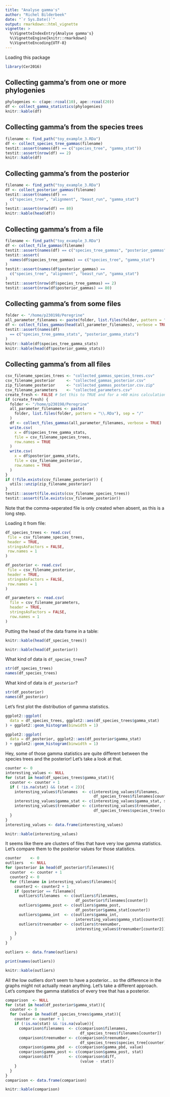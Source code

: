 ---
title: "Analyse gamma's"
author: "Richel Bilderbeek"
date: "`r Sys.Date()`"
output: rmarkdown::html_vignette
vignette: >
  %\VignetteIndexEntry{Analyse gamma's}
  %\VignetteEngine{knitr::rmarkdown}
  %\VignetteEncoding{UTF-8}
---

Loading this package

```{r}
library(Cer2016)
```

## Collecting gamma's from one or more phylogenies

```{r collecting_gammas1}
phylogenies <- c(ape::rcoal(10), ape::rcoal(20))
df <- collect_gamma_statistics(phylogenies)
knitr::kable(df)
```

## Collecting gamma's from the species trees

```{r collecting_gammas2}
filename <- find_path("toy_example_3.RDa")
df <- collect_species_tree_gammas(filename)
testit::assert(names(df) == c("species_tree", "gamma_stat"))
testit::assert(nrow(df) == 2)
knitr::kable(df)
```

## Collecting gamma's from the posterior

```{r collecting_gammas3}
filename <- find_path("toy_example_3.RDa")
df <- collect_posterior_gammas(filename)
testit::assert(names(df) == 
  c("species_tree", "alignment", "beast_run", "gamma_stat")
)
testit::assert(nrow(df) == 80)
knitr::kable(head(df))
```


## Collecting gamma's from a file

```{r collecting_gammas4}
filename <- find_path("toy_example_3.RDa")
df <- collect_file_gammas(filename)
testit::assert(names(df) == c("species_tree_gammas", "posterior_gammas"))
testit::assert(
  names(df$species_tree_gammas) == c("species_tree", "gamma_stat")
)
testit::assert(names(df$posterior_gammas) == 
  c("species_tree", "alignment", "beast_run", "gamma_stat")
)
testit::assert(nrow(df$species_tree_gammas) == 2)
testit::assert(nrow(df$posterior_gammas) == 80)
```

## Collecting gamma's from some files

```{r collecting_gammas5}
folder <- "/home/p230198/Peregrine"
all_parameter_filenames <- paste(folder, list.files(folder, pattern = "\\.RDa"), sep = "/")
df <- collect_files_gammas(head(all_parameter_filenames), verbose = TRUE)
testit::assert(names(df) 
  == c("species_tree_gamma_stats", "posterior_gamma_stats")
)
knitr::kable(df$species_tree_gamma_stats)
knitr::kable(head(df$posterior_gamma_stats))
```

## Collecting gamma's from all files

```{r collecting_gammas6}
csv_filename_species_trees <- "collected_gammas_species_trees.csv"
csv_filename_posterior     <- "collected_gammas_posterior.csv"
zip_filename_posterior     <- "collected_gammas_posterior.csv.zip"
csv_filename_parameters    <- "collected_parameters.csv"
create_fresh <- FALSE # Set this to TRUE and for a >60 mins calculation
if (create_fresh) {
  folder <- "/home/p230198/Peregrine"
  all_parameter_filenames <- paste(
    folder, list.files(folder, pattern = "\\.RDa"), sep = "/"
  )
  df <- collect_files_gammas(all_parameter_filenames, verbose = TRUE)
  write.csv(
    x = df$species_tree_gamma_stats,
    file = csv_filename_species_trees,
    row.names = TRUE
  )
  write.csv(
    x = df$posterior_gamma_stats,
    file = csv_filename_posterior,
    row.names = TRUE
  )
}
if (!file.exists(csv_filename_posterior)) {
  utils::unzip(zip_filename_posterior)
}
testit::assert(file.exists(csv_filename_species_trees))
testit::assert(file.exists(csv_filename_posterior))
```

Note that the comma-seperated file is only created when absent,
as this is a long step.

Loading it from file:

```{r loading_files}
df_species_trees <- read.csv(
 file = csv_filename_species_trees, 
 header = TRUE, 
 stringsAsFactors = FALSE, 
 row.names = 1
)

df_posterior <- read.csv(
 file = csv_filename_posterior, 
 header = TRUE, 
 stringsAsFactors = FALSE, 
 row.names = 1
)

df_parameters <- read.csv(
  file = csv_filename_parameters, 
  header = TRUE, 
  stringsAsFactors = FALSE, 
  row.names = 1
)
```

Putting the head of the data frame in a table:

```{r}
knitr::kable(head(df_species_trees))
```

```{r}
knitr::kable(head(df_posterior))
```

What kind of data is `df_species_trees`?

```{r}
str(df_species_trees)
names(df_species_trees)
```

What kind of data is `df_posterior`?

```{r}
str(df_posterior)
names(df_posterior)
```

Let's first plot the distribution of gamma statistics.

```{r plot_gamma1}
ggplot2::ggplot(
  data = df_species_trees, ggplot2::aes(df_species_trees$gamma_stat)
) + ggplot2::geom_histogram(binwidth = 1)
```

```{r plot_gamma2}
ggplot2::ggplot(
  data = df_posterior, ggplot2::aes(df_posterior$gamma_stat)
) + ggplot2::geom_histogram(binwidth = 1)
```

Hey, some of those gamma statistics are quite different between the species 
trees and the posterior! Let's take a look at that.

```{r interesting_values}
counter <- 0
interesting_values <- NULL
for (stat in head(df_species_trees$gamma_stat)){
  counter <- counter + 1
  if ( !is.na(stat) && (stat < 2)){
    interesting_values$filenames  <- c(interesting_values$filenames,
                                       df_species_trees$filenames[counter])
    interesting_values$gamma_stat <- c(interesting_values$gamma_stat, stat)
    interesting_values$treenumber <- c(interesting_values$treenumber,
                                       df_species_trees$species_tree[counter])
  }
}
interesting_values <- data.frame(interesting_values)
```

```{r table1}
knitr::kable(interesting_values)
```

It seems like there are clusters of files that have very low gamma statistics. 
Let's compare them to the posterior values for those statistics.

```{r looking_at_outlier}
counter    <- 0
outliers   <- NULL
for (posterior in head(df_posterior$filenames)){
  counter  <- counter + 1
  counter2 <- 0
  for (filename in interesting_values$filenames){
    counter2 <- counter2 + 1
    if (posterior == filename){
      outliers$filenames  <- c(outliers$filenames,
                               df_posterior$filenames[counter])
      outliers$gamma_post <- c(outliers$gamma_post,
                               df_posterior$gamma_stat[counter])
      outliers$gamma_int  <- c(outliers$gamma_int,
                               interesting_values$gamma_stat[counter2])
      outliers$treenumber <- c(outliers$treenumber,
                               interesting_values$treenumber[counter2])
    }
  }
}

outliers <- data.frame(outliers)

print(names(outliers))
```

```{r table2}
knitr::kable(outliers)
```

All the low outliers don't seem to have a posterior... so the difference in the
graphs might not actually mean anything. Let's take a different approach. Let's
compare the gamma statistics of every tree that has a posterior.

```{r comparison}
comparison  <- NULL
for (stat in head(df_posterior$gamma_stat)){
  counter <- 0
  for (value in head(df_species_trees$gamma_stat)){
    counter <- counter + 1
    if (!is.na(stat) && !is.na(value)){
      comparison$filenames  <- c(comparison$filenames,
                                 df_species_trees$filenames[counter])
      comparison$treenumber <- c(comparison$treenumber,
                                 df_species_trees$species_tree[counter])
      comparison$gamma_pbd  <- c(comparison$gamma_pbd, value)
      comparison$gamma_post <- c(comparison$gamma_post, stat)
      comparison$diff       <- c(comparison$diff, 
                                 (value - stat))
    }
  }
}
comparison <- data.frame(comparison)
```

```{r table3}
knitr::kable(comparison)
```
